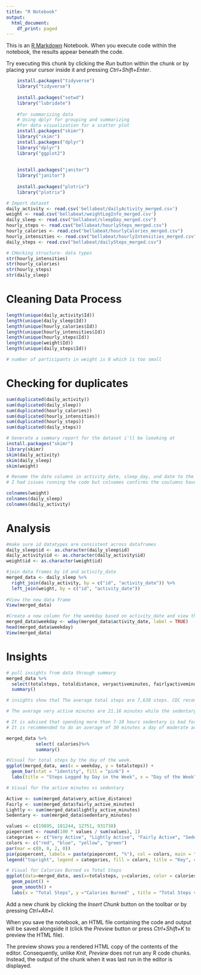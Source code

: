 ```yaml
---
title: "R Notebook"
output:
  html_document:
    df_print: paged
---
```


This is an [R Markdown](http://rmarkdown.rstudio.com) Notebook. When you execute code within the notebook, the results appear beneath the code. 

Try executing this chunk by clicking the *Run* button within the chunk or by placing your cursor inside it and pressing *Ctrl+Shift+Enter*. 

```r
    install.packages("tidyverse")
    library("tidyverse")
  
    install.packages("setwd")
    library("lubridate")
    
    #for summarizing data
    # Using dplyr for grouping and summarizing
    #for data visualization for a scatter plot
    install.packages("skimr")
    library("skimr")                             
    install.packages("dplyr")
    library("dplyr")                             
    library("ggplot2")                            
    
    
    install.packages("janitor")
    library("janitor")
    
    install.packages("plotrix")
    library("plotrix")
```
```r
# Import dataset
daily_activity <- read.csv('bellabeat/dailyActivity_merged.csv')
weight <- read.csv('bellabeat/weightLogInfo_merged.csv')
daily_sleep <- read.csv("bellabeat/sleepDay_merged.csv")
hourly_steps <- read.csv("bellabeat/hourlySteps_merged.csv")
hourly_calories <- read.csv("bellabeat/hourlyCalories_merged.csv")
hourly_intensities <- read.csv("bellabeat/hourlyIntensities_merged.csv")
daily_steps <- read.csv("bellabeat/dailySteps_merged.csv")


```


```r
# CHecking structure- data types
str(hourly_intensities)
str(hourly_calories)
str(hourly_steps)
str(daily_sleep)
```


# Cleaning Data Process
```r
length(unique(daily_activity$Id))
length(unique(daily_sleep$Id))
length(unique(hourly_calories$Id))
length(unique(hourly_intensities$Id))
length(unique(hourly_steps$Id))
length(unique(weight$Id))
length(unique(daily_steps$Id))

# number of participants in weight is 8 which is too small

```

# Checking for duplicates
```r
sum(duplicated(daily_activity))
sum(duplicated(daily_sleep))
sum(duplicated(hourly_calories))
sum(duplicated(hourly_intensities))
sum(duplicated(hourly_steps))
sum(duplicated(daily_steps))
```

```r
# Generate a summary report for the dataset i'll be loooking at
install.packages("skimr")
library(skimr)
skim(daily_activity)
skim(daily_sleep)
skim(weight)
```


```r
       
# Rename the date columns in activity_date, sleep_day, and date to the same title to merge later on. 
# I had issues running the code but colnames confirms the coulumns have been renamed to the same titles

colnames(weight)
colnames(daily_sleep)
colnames(daily_activity)


```

# Analysis 
```r
#make sure id datatypes are consistent across dataframes
daily_sleep$id <- as.character(daily_sleep$id)
daily_activity$id <- as.character(daily_activity$id)
weight$id <- as.character(weight$id)

#join data frames by id and activity_date
merged_data <- daily_sleep %>%
  right_join(daily_activity, by = c("id", "activity_date")) %>%
  left_join(weight, by = c("id", "activity_date"))
         
#View the new data frame
View(merged_data)

```

```r
#Create a new column for the weekday based on activity_date and view the new column
merged_data$weekday <- wday(merged_data$activity_date, label = TRUE)
head(merged_data$weekday)
View(merged_data)
```
# Insights
```r
# pull insights from data through summary
merged_data %>%
  select(totalsteps, totaldistance, veryactiveminutes, fairlyactiveminutes, lightlyactiveminutes, sedentaryminutes, calories)%>%
  summary()

# insights show that The average total steps are 7,638 steps. CDC recommended daily steps should be around 10,000 steps a day. However, NIH and CDC have recently provided research showing that more than 8,000 steps can also provide improvement in health when meeting daily steps.  (CDC and NIH)

# The average very active minutes are 21.16 minutes while the sedentary minutes are an average of 991.20 minutes or 16.52 hours. Users' average for light activities is 192.8 minutes or 3.2 hours. This means they are spending most of their time doing light activities compared to the other categories. 

# It is advised that spending more than 7-10 hours sedentary is bad for your health. 
# It is recommended to do an average of 30 minutes a day of moderate activity and 75 minutes a week of vigorous activity.
```
```r
merged_data %>%
           select( calories)%>%
           summary()
```

```r
#Visual for total steps by the day of the week.
ggplot(merged_data, aes(x = weekday, y = totalsteps)) +
  geom_bar(stat = "identity", fill = "pink") +
  labs(title = "Steps Logged by Day in the Week", x = "Day of the Week", y = "Total Steps")


```

```r
# Visual for the active minutes vs sedentary

Active <- sum(merged_data$very_active_distance)
Fairly <- sum(merged_data$fairly_active_minutes)
Lightly <- sum(merged_data$lightly_active_minutes)
Sedentary <- sum(merged_data$sedentary_minutes)

values <- c(19895, 181244, 12751, 931738)
piepercent <- round(100 * values / sum(values), 1)
categories <- c("Very Active", "Lightly Active", "Fairly Active", "Sedentary")
colors <- c("red", "blue", "yellow", "green")
par(mar = c(0, 0, 2, 0))
pie(piepercent, labels = paste(piepercent, "%"), col = colors, main = "Percentage of Active Minutes", cex = 0.55)
legend("topright", legend = categories, fill = colors, title = "Key", cex = 0.6)
```
```r
# Visual for Calories Burned vs Total Steps
ggplot(data=merged_data, aes(x=totalsteps, y=calories, color = calories)) +
  geom_point() + 
  geom_smooth() +
  labs(x = "Total Steps", y ="Calories Burned" , title = "Total Steps vs Calories Burned")
```

Add a new chunk by clicking the *Insert Chunk* button on the toolbar or by pressing *Ctrl+Alt+I*.

When you save the notebook, an HTML file containing the code and output will be saved alongside it (click the *Preview* button or press *Ctrl+Shift+K* to preview the HTML file).

The preview shows you a rendered HTML copy of the contents of the editor. Consequently, unlike *Knit*, *Preview* does not run any R code chunks. Instead, the output of the chunk when it was last run in the editor is displayed.
